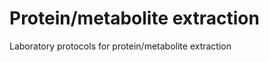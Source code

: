 # Protein/metabolite extraction {#protein-metabolite-extraction}

Laboratory protocols for protein/metabolite extraction
